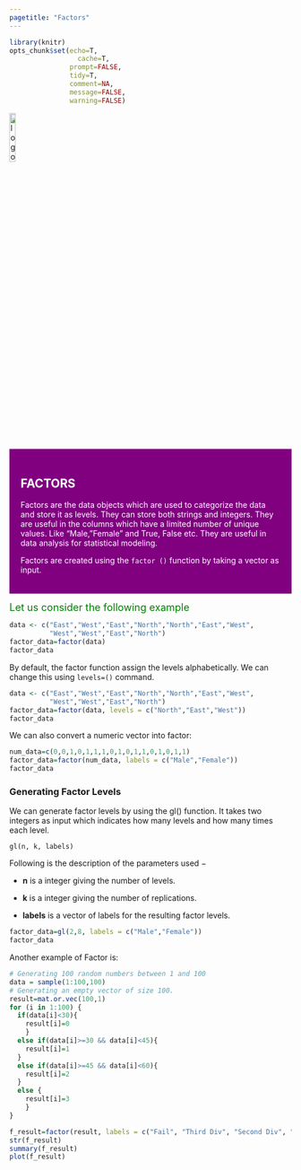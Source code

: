 ```yaml
---
pagetitle: "Factors"
---
```

```r
library(knitr)
opts_chunk$set(echo=T,
	             cache=T,
               prompt=FALSE,
               tidy=T,
               comment=NA,
               message=FALSE,
               warning=FALSE)
```

<link rel="stylesheet" href="mystyle.css" type="text/css">

<!-- <div class="icon-bar"> -->
<!--   <a href="loops.html" class="prev">PREVIOUS PAGE</a> -->
<!--   <a href="df.html" class="next">NEXT PAGE</a> -->
<!-- </div> -->

<a href="index.html">
  <img src="images/logo.png" alt="logo"  style="width:15%;">
</a>

<div style="background-color:purple;color:white;padding:20px;">
  <h2>**FACTORS**</h2>
  <p>Factors are the data objects which are used to categorize the data and store it as levels. They can store both strings and integers. They are useful in the columns which have a limited number of unique values. Like "Male, "Female" and True, False etc. They are useful in data analysis for statistical modeling.

Factors are created using the `factor ()` function by taking a vector as input.
</p>
</div>


<font size="4" color="green"> Let us consider the following example</font>

```r
data <- c("East","West","East","North","North","East","West",
          "West","West","East","North")
factor_data=factor(data)
factor_data
```
By default, the factor function assign the levels alphabetically. We can change this using `levels=()` command.

```r
data <- c("East","West","East","North","North","East","West",
          "West","West","East","North")
factor_data=factor(data, levels = c("North","East","West"))
factor_data
```

We can also convert a numeric vector into factor:

```r
num_data=c(0,0,1,0,1,1,1,0,1,0,1,1,0,1,0,1,1)
factor_data=factor(num_data, labels = c("Male","Female"))
factor_data
```

### Generating Factor Levels
We can generate factor levels by using the gl() function. It takes two integers as input which indicates how many levels and how many times each level.

```
gl(n, k, labels)
```
Following is the description of the parameters used −

* __n__ is a integer giving the number of levels.

* __k__ is a integer giving the number of replications.

* __labels__ is a vector of labels for the resulting factor levels.

```r
factor_data=gl(2,8, labels = c("Male","Female"))
factor_data
```

Another example of Factor is:

```r
# Generating 100 random numbers between 1 and 100
data = sample(1:100,100)
# Generating an empty vector of size 100.
result=mat.or.vec(100,1)
for (i in 1:100) {
  if(data[i]<30){
    result[i]=0
    }
  else if(data[i]>=30 && data[i]<45){
    result[i]=1
  }
  else if(data[i]>=45 && data[i]<60){
    result[i]=2
  }
  else {
    result[i]=3
    }
}

f_result=factor(result, labels = c("Fail", "Third Div", "Second Div", "First Div"))
str(f_result)
summary(f_result)
plot(f_result)

```
